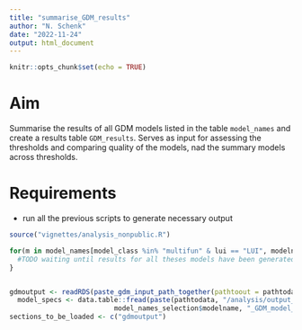 ```yaml
---
title: "summarise_GDM_results"
author: "N. Schenk"
date: "2022-11-24"
output: html_document
---
```


```r
knitr::opts_chunk$set(echo = TRUE)
```

# Aim
Summarise the results of all GDM models listed in the table `model_names` and create a results table `GDM_results`.
Serves as input for assessing the thresholds and comparing quality of the models, nad the summary models across thresholds.

# Requirements
- run all the previous scripts to generate necessary output

```r
source("vignettes/analysis_nonpublic.R")

for(m in model_names[model_class %in% "multifun" & lui == "LUI", modelname]){
  #TODO waiting until results for all theses models have been generated by the_analysis_hive.Rmd
}


gdmoutput <- readRDS(paste_gdm_input_path_together(pathtoout = pathtodata, name = model_name))
  model_specs <- data.table::fread(paste(pathtodata, "/analysis/output_datasets/", 
                          model_names_selection$modelname, "_GDM_model_specs.csv", sep = ""))
sections_to_be_loaded <- c("gdmoutput")
```


